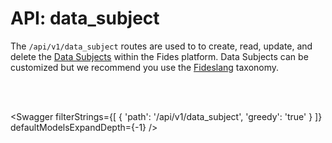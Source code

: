 

# API: data_subject

The `/api/v1/data_subject` routes are used to to create, read, update, and delete the [Data Subjects](/tutorials/data-mapping/data-mapping-glossary#data-subject) within the Fides platform. Data Subjects can be customized but we recommend you use the [Fideslang](https://ethyca.github.io/fideslang/explorer/) taxonomy.

<br></br>

<Swagger 
    filterStrings={[
        {
            'path': '/api/v1/data_subject',
            'greedy': 'true'
        }
    ]} 
    defaultModelsExpandDepth={-1}
/>
